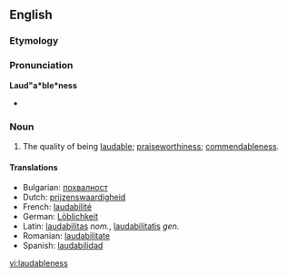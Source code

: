 ==English==

===Etymology===
{{suffix|laudable|ness}}

===Pronunciation===
'''Laud"a*ble*ness'''
* {{IPA|/ˈlɔːdəbəlnɪs/}}

===Noun===
{{en-noun|-}}

# The quality of being [[laudable]]; [[praiseworthiness]]; [[commendableness]].

====Translations====
* Bulgarian: [[похвалност]] {{f}}
* Dutch: [[prijzenswaardigheid]]
* French: [[laudabilité]] {{f}}
* German: [[Löblichkeit]] {{f}}
* Latin: [[laudabilitas]] ''nom.'', [[laudabilitatis]] ''gen.''
* Romanian: [[laudabilitate]] {{f}}
* Spanish: [[laudabilidad]] {{f}}

[[vi:laudableness]]